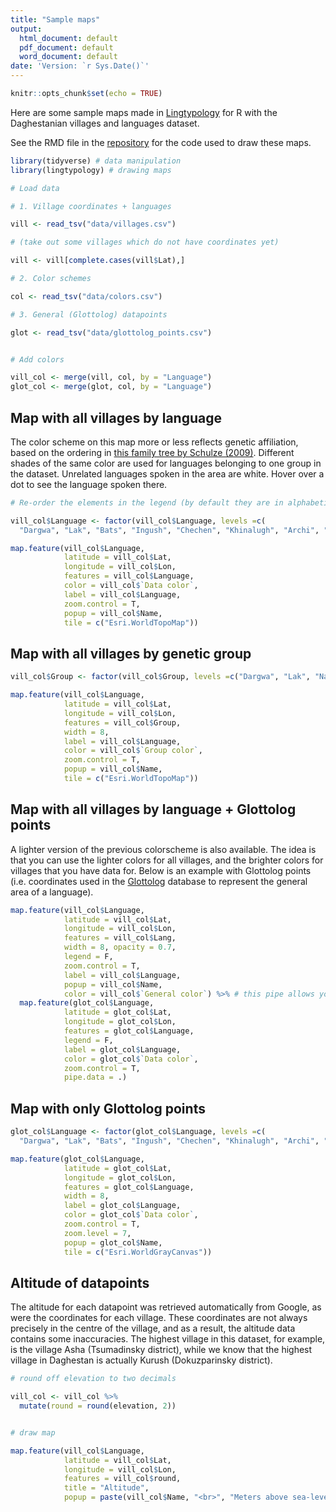 ```yaml
---
title: "Sample maps"
output:
  html_document: default
  pdf_document: default
  word_document: default
date: 'Version: `r Sys.Date()`'
---
```


```r
knitr::opts_chunk$set(echo = TRUE)
```

Here are some sample maps made in [Lingtypology](https://ropensci.org/blog/2017/05/16/lingtypology/) for R with the Daghestanian villages and languages dataset.

See the RMD file in the [repository](https://github.com/sverhees/master_villages) for the code used to draw these maps.

```r

library(tidyverse) # data manipulation
library(lingtypology) # drawing maps

```

```r

# Load data

# 1. Village coordinates + languages

vill <- read_tsv("data/villages.csv")

# (take out some villages which do not have coordinates yet)

vill <- vill[complete.cases(vill$Lat),]

# 2. Color schemes

col <- read_tsv("data/colors.csv")

# 3. General (Glottolog) datapoints

glot <- read_tsv("data/glottolog_points.csv")


# Add colors

vill_col <- merge(vill, col, by = "Language")
glot_col <- merge(glot, col, by = "Language")

```

## Map with all villages by language

The color scheme on this map more or less reflects genetic affiliation, based on the ordering in [this family tree by Schulze (2009)](https://en.wikipedia.org/wiki/Northeast_Caucasian_languages#/media/File:Northeast_Caucasian_Splits.png). Different shades of the same color are used for languages belonging to one group in the dataset. Unrelated languages spoken in the area are white. Hover over a dot to see the language spoken there.

```r

# Re-order the elements in the legend (by default they are in alphabetical order)

vill_col$Language <- factor(vill_col$Language, levels =c(
  "Dargwa", "Lak", "Bats", "Ingush", "Chechen", "Khinalugh", "Archi", "Tsakhur", "Rutul", "Kryz", "Budukh", "Udi", "Lezgian", "Aghul", "Tabasaran", "Avar", "Andi", "Botlikh", "Godoberi", "Chamalal", "Bagvalal", "Tindi", "Karata", "Akhvakh", "Tsez", "Hinuq", "Bezhta", "Hunzib", "Xvarshi", "Armenian", "Kumyk", "Nogai", "North Azerbaijani"))

map.feature(vill_col$Language,
            latitude = vill_col$Lat,
            longitude = vill_col$Lon,
            features = vill_col$Language,
            color = vill_col$`Data color`,
            label = vill_col$Language,
            zoom.control = T,
            popup = vill_col$Name,
            tile = c("Esri.WorldTopoMap"))

```


## Map with all villages by genetic group

```r

vill_col$Group <- factor(vill_col$Group, levels =c("Dargwa", "Lak", "Nakh", "Khinalugh", "Lezgic", "Avar", "Andic", "Tsezic", "Armenian", "Kipchak", "West Oghuz"))

map.feature(vill_col$Language,
            latitude = vill_col$Lat,
            longitude = vill_col$Lon,
            features = vill_col$Group,
            width = 8,
            label = vill_col$Language,
            color = vill_col$`Group color`,
            zoom.control = T,
            popup = vill_col$Name,
            tile = c("Esri.WorldTopoMap"))

```


## Map with all villages by language + Glottolog points

A lighter version of the previous colorscheme is also available. The idea is that you can use the lighter colors for all villages, and the brighter colors for villages that you have data for. Below is an example with Glottolog points (i.e. coordinates used in the [Glottolog](https://glottolog.org/) database to represent the general area of a language).

```r

map.feature(vill_col$Language,
            latitude = vill_col$Lat,
            longitude = vill_col$Lon,
            features = vill_col$Lang,
            width = 8, opacity = 0.7,
            legend = F,
            zoom.control = T,
            label = vill_col$Language,
            popup = vill_col$Name,
            color = vill_col$`General color`) %>% # this pipe allows you to put a map on top of another map 
  map.feature(glot_col$Language,
            latitude = glot_col$Lat,
            longitude = glot_col$Lon,
            features = glot_col$Language,
            legend = F,
            label = glot_col$Language,
            color = glot_col$`Data color`,
            zoom.control = T,
            pipe.data = .)

```

## Map with only Glottolog points

```r

glot_col$Language <- factor(glot_col$Language, levels =c(
  "Dargwa", "Lak", "Bats", "Ingush", "Chechen", "Khinalugh", "Archi", "Tsakhur", "Rutul", "Kryz", "Budukh", "Udi", "Lezgian", "Aghul", "Tabasaran", "Avar", "Andi", "Botlikh", "Godoberi", "Chamalal", "Bagvalal", "Tindi", "Karata", "Akhvakh", "Tsez", "Hinuq", "Bezhta", "Hunzib", "Xvarshi"))

map.feature(glot_col$Language,
            latitude = glot_col$Lat,
            longitude = glot_col$Lon,
            features = glot_col$Language,
            width = 8,
            label = glot_col$Language,
            color = glot_col$`Data color`,
            zoom.control = T,
            zoom.level = 7,
            popup = glot_col$Name,
            tile = c("Esri.WorldGrayCanvas"))

```

## Altitude of datapoints

The altitude for each datapoint was retrieved automatically from Google, as were the coordinates for each village. These coordinates are not always precisely in the centre of the village, and as a result, the altitude data contains some inaccuracies. The highest village in this dataset, for example, is the village Asha (Tsumadinsky district), while we know that the highest village in Daghestan is actually Kurush (Dokuzparinsky district).

```r

# round off elevation to two decimals

vill_col <- vill_col %>%
  mutate(round = round(elevation, 2))


# draw map

map.feature(vill_col$Language,
            latitude = vill_col$Lat,
            longitude = vill_col$Lon,
            features = vill_col$round,
            title = "Altitude",
            popup = paste(vill_col$Name, "<br>", "Meters above sea-level:", vill_col$elevation))

```




